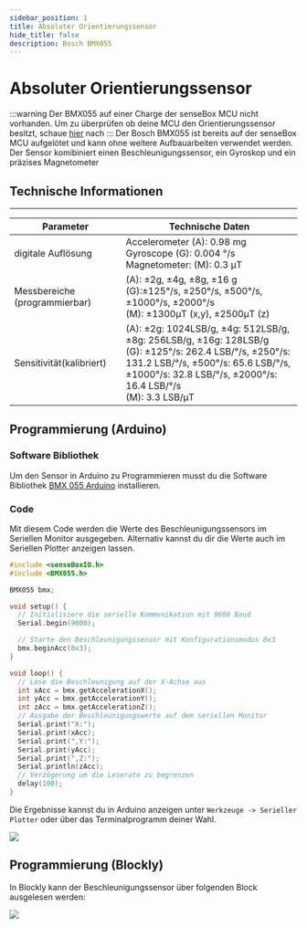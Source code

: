 ```yaml
---
sidebar_position: 1
title: Absoluter Orientierungssensor
hide_title: false
description: Bosch BMX055
---
```

# Absoluter Orientierungssensor

:::warning
Der BMX055 auf einer Charge der senseBox MCU nicht vorhanden. Um zu überprüfen ob deine MCU den Orientierungssensor besitzt, schaue [hier](/docs/boards/mcu/mcu-revisions) nach
:::
Der Bosch BMX055 ist bereits auf der senseBox MCU aufgelötet und kann ohne weitere Aufbauarbeiten verwendet werden. Der Sensor komibiniert einen Beschleunigungssensor, ein Gyroskop und ein präzises Magnetometer

## Technische Informationen

____________________________________________________________________
| Parameter | Technische Daten |
| --- | --- | 
|digitale Auflösung|Accelerometer (A): 0.98 mg <br/> Gyroscope (G): 0.004 °/s <br/> Magnetometer: (M): 0.3 μT |
| Messbereiche (programmierbar) |(A): ±2g, ±4g, ±8g, ±16 g <br/> (G):±125°/s, ±250°/s, ±500°/s, ±1000°/s, ±2000°/s <br/> (M): ±1300μT (x,y), ±2500μT (z) |
| Sensitivität(kalibriert)|  (A): ±2g: 1024LSB/g, ±4g: 512LSB/g, ±8g: 256LSB/g, ±16g: 128LSB/g <br/> (G): ±125°/s: 262.4 LSB/°/s, ±250°/s: 131.2 LSB/°/s, ±500°/s: 65.6 LSB/°/s, ±1000°/s: 32.8 LSB/°/s, ±2000°/s: 16.4 LSB/°/s <br/> (M): 3.3 LSB/μT |


## Programmierung (Arduino)

### Software Bibliothek
Um den Sensor in Arduino zu Programmieren musst du die Software Bibliothek [BMX 055 Arduino](https://github.com/sensebox/BMX055-Arduino-Library/
) installieren.

### Code
Mit diesem Code werden die Werte des Beschleunigungssensors im Seriellen Monitor ausgegeben. Alternativ kannst du dir die Werte auch im Seriellen Plotter anzeigen lassen.


```cpp
#include <senseBoxIO.h>
#include <BMX055.h>

BMX055 bmx;

void setup() {
  // Initialisiere die serielle Kommunikation mit 9600 Baud
  Serial.begin(9600);

  // Starte den Beschleunigungssensor mit Konfigurationsmodus 0x3
  bmx.beginAcc(0x3);
}

void loop() {
  // Lese die Beschleunigung auf der X-Achse aus
  int xAcc = bmx.getAccelerationX();
  int yAcc = bmx.getAccelerationY(); 
  int zAcc = bmx.getAccelerationZ();
  // Ausgabe der Beschleunigungswerte auf dem seriellen Monitor
  Serial.print("X:"); 
  Serial.print(xAcc);
  Serial.print(",Y:"); 
  Serial.print(yAcc); 
  Serial.print(",Z:"); 
  Serial.println(zAcc);
  // Verzögerung um die Leserate zu begrenzen
  delay(100);
}
```
Die Ergebnisse kannst du in Arduino anzeigen unter `Werkzeuge -> Serieller Plotter` oder über das Terminalprogramm deiner Wahl.

![](/img/hardware-bilder/mpu6050/mpu-6050-plotter.png)


## Programmierung (Blockly)

In Blockly kann der Beschleunigungssensor über folgenden Block ausgelesen werden:

![](/img/hardware-bilder/absolut-gps/bmx-block.svg)
